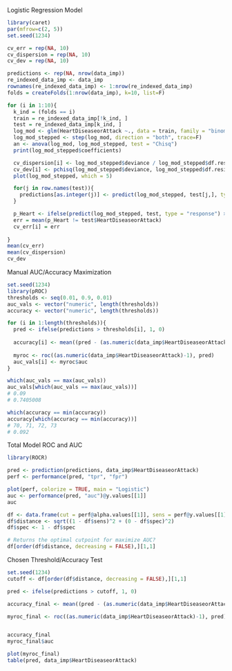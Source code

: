 Logistic Regression Model
```r
library(caret)
par(mfrow=c(2, 5))
set.seed(1234)

cv_err = rep(NA, 10)
cv_dispersion = rep(NA, 10)
cv_dev = rep(NA, 10)

predictions <- rep(NA, nrow(data_imp))
re_indexed_data_imp <- data_imp
rownames(re_indexed_data_imp) <- 1:nrow(re_indexed_data_imp)
folds = createFolds(1:nrow(data_imp), k=10, list=F)

for (i in 1:10){
  k_ind = (folds == i)
  train = re_indexed_data_imp[!k_ind, ]
  test = re_indexed_data_imp[k_ind, ]
  log_mod <- glm(HeartDiseaseorAttack ~., data = train, family = "binomial")
  log_mod_stepped <- step(log_mod, direction = "both", trace=F)
  an <- anova(log_mod, log_mod_stepped, test = "Chisq")
  print(log_mod_stepped$coefficients)

  cv_dispersion[i] <- log_mod_stepped$deviance / log_mod_stepped$df.residual
  cv_dev[i] <- pchisq(log_mod_stepped$deviance, log_mod_stepped$df.residual, lower.tail = F)
  plot(log_mod_stepped, which = 5)

  for(j in row.names(test)){
    predictions[as.integer(j)] <- predict(log_mod_stepped, test[j,], type = "response")
  }

  p_Heart <- ifelse(predict(log_mod_stepped, test, type = "response") > 0.5, 1, 0)
  err = mean(p_Heart != test$HeartDiseaseorAttack)
  cv_err[i] = err
  
}
mean(cv_err)
mean(cv_dispersion)
cv_dev
```


Manual AUC/Accuracy Maximization
```r
set.seed(1234)
library(pROC)
thresholds <- seq(0.01, 0.9, 0.01)
auc_vals <- vector("numeric", length(thresholds))
accuracy <- vector("numeric", length(thresholds))

for (i in 1:length(thresholds)){
  pred <- ifelse(predictions > thresholds[i], 1, 0)
  
  accuracy[i] <- mean((pred - (as.numeric(data_imp$HeartDiseaseorAttack)-1))^2)
  
  myroc <- roc((as.numeric(data_imp$HeartDiseaseorAttack)-1), pred)
  auc_vals[i] <- myroc$auc
}

which(auc_vals == max(auc_vals))
auc_vals[which(auc_vals == max(auc_vals))]
# 0.09
# 0.7405008

which(accuracy == min(accuracy))
accuracy[which(accuracy == min(accuracy))]
# 70, 71, 72, 73
# 0.092
```


Total Model ROC and AUC
```r
library(ROCR)

pred <- prediction(predictions, data_imp$HeartDiseaseorAttack)
perf <- performance(pred, "tpr", "fpr")

plot(perf, colorize = TRUE, main = "Logistic")
auc <- performance(pred, "auc")@y.values[[1]]
auc

df <- data.frame(cut = perf@alpha.values[[1]], sens = perf@y.values[[1]], spec = perf@x.values[[1]])
df$distance <- sqrt((1 - df$sens)^2 + (0 - df$spec)^2)
df$spec <- 1 - df$spec

# Returns the optimal cutpoint for maximize AUC?
df[order(df$distance, decreasing = FALSE),][1,1]
```


Chosen Threshold/Accuracy Test
```r
set.seed(1234)
cutoff <- df[order(df$distance, decreasing = FALSE),][1,1]

pred <- ifelse(predictions > cutoff, 1, 0)

accuracy_final <- mean((pred - (as.numeric(data_imp$HeartDiseaseorAttack)-1))^2)

myroc_final <- roc((as.numeric(data_imp$HeartDiseaseorAttack)-1), pred)


accuracy_final
myroc_final$auc

plot(myroc_final)
table(pred, data_imp$HeartDiseaseorAttack)
```
